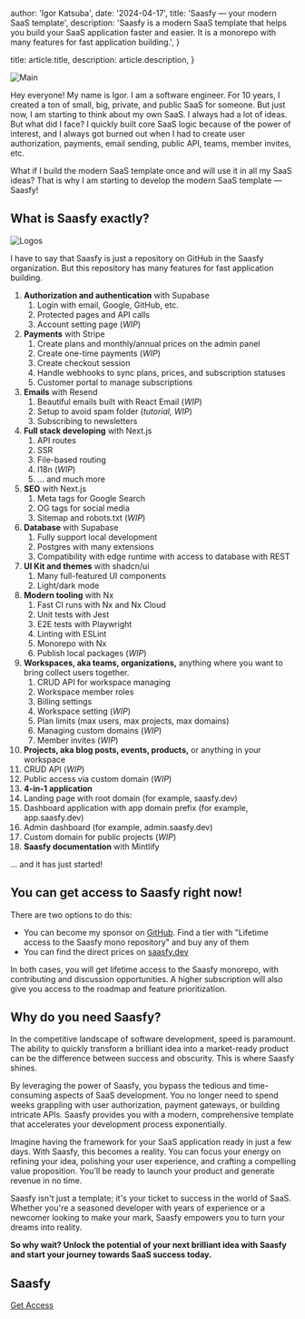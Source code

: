 
  author: 'Igor Katsuba',
  date: '2024-04-17',
  title: 'Saasfy — your modern SaaS template',
  description:
    'Saasfy is a modern SaaS template that helps you build your SaaS application faster and easier. It is a monorepo with many features for fast application building.',
}

  title: article.title,
  description: article.description,
}


<Image src={mainImage} alt="Main" />

Hey everyone! My name is Igor. I am a software engineer. For 10 years, I created a ton of small, big, private, and public SaaS for someone. But just now, I am starting to think about my own SaaS. I always had a lot of ideas. But what did I face? I quickly built core SaaS logic because of the power of interest, and I always got burned out when I had to create user authorization, payments, email sending, public API, teams, member invites, etc.

What if I build the modern SaaS template once and will use it in all my SaaS ideas? That is why I am starting to develop the modern SaaS template — Saasfy!

## What is Saasfy exactly?

<Image src={logosImage} alt="Logos" />

I have to say that Saasfy is just a repository on GitHub in the Saasfy organization. But this repository has many features for fast application building.

1.  **Authorization and authentication** with Supabase
    1.  Login with email, Google, GitHub, etc.
    2.  Protected pages and API calls
    3.  Account setting page (_WIP_)
2.  **Payments** with Stripe
    1.  Create plans and monthly/annual prices on the admin panel
    2.  Create one-time payments (_WIP_)
    3.  Create checkout session
    4.  Handle webhooks to sync plans, prices, and subscription statuses
    5.  Customer portal to manage subscriptions
3.  **Emails** with Resend
    1.  Beautiful emails built with React Email (_WIP_)
    2.  Setup to avoid spam folder (_tutorial, WIP_)
    3.  Subscribing to newsletters
4.  **Full stack developing** with Next.js
    1.  API routes
    2.  SSR
    3.  File-based routing
    4.  I18n (_WIP_)
    5.  ... and much more
5.  **SEO** with Next.js
    1.  Meta tags for Google Search
    2.  OG tags for social media
    3.  Sitemap and robots.txt (_WIP_)
6.  **Database** with Supabase
    1.  Fully support local development
    2.  Postgres with many extensions
    3.  Compatibility with edge runtime with access to database with REST
7.  **UI Kit and themes** with shadcn/ui
    1.  Many full-featured UI components
    2.  Light/dark mode
8.  **Modern tooling** with Nx
    1.  Fast CI runs with Nx and Nx Cloud
    2.  Unit tests with Jest
    3.  E2E tests with Playwright
    4.  Linting with ESLint
    5.  Monorepo with Nx
    6.  Publish local packages (_WIP_)
9.  **Workspaces, aka teams, organizations,** anything where you want to bring collect users together.
    1.  CRUD API for workspace managing
    2.  Workspace member roles
    3.  Billing settings
    4.  Workspace setting (_WIP_)
    5.  Plan limits (max users, max projects, max domains)
    6.  Managing custom domains (_WIP_)
    7.  Member invites (_WIP_)
10. **Projects, aka blog posts, events, products,** or anything in your workspace
11. CRUD API (_WIP_)
12. Public access via custom domain (_WIP_)
13. **4-in-1 application**
14. Landing page with root domain (for example, saasfy.dev)
15. Dashboard application with app domain prefix (for example, app.saasfy.dev)
16. Admin dashboard (for example, admin.saasfy.dev)
17. Custom domain for public projects (_WIP_)
18. **Saasfy documentation** with Mintlify

... and it has just started!

## You can get access to Saasfy right now!

There are two options to do this:

- You can become my sponsor on [GitHub](https://github.com/sponsors/IKatsuba). Find a tier with "Lifetime access to the Saasfy mono repository" and buy any of them
- You can find the direct prices on [saasfy.dev](https://saasfy.dev/#pricing)

In both cases, you will get lifetime access to the Saasfy monorepo, with contributing and discussion opportunities. A higher subscription will also give you access to the roadmap and feature prioritization.

## Why do you need Saasfy?

In the competitive landscape of software development, speed is paramount. The ability to quickly transform a brilliant idea into a market-ready product can be the difference between success and obscurity. This is where Saasfy shines.

By leveraging the power of Saasfy, you bypass the tedious and time-consuming aspects of SaaS development. You no longer need to spend weeks grappling with user authorization, payment gateways, or building intricate APIs. Saasfy provides you with a modern, comprehensive template that accelerates your development process exponentially.

Imagine having the framework for your SaaS application ready in just a few days. With Saasfy, this becomes a reality. You can focus your energy on refining your idea, polishing your user experience, and crafting a compelling value proposition. You'll be ready to launch your product and generate revenue in no time.

Saasfy isn't just a template; it's your ticket to success in the world of SaaS. Whether you're a seasoned developer with years of experience or a newcomer looking to make your mark, Saasfy empowers you to turn your dreams into reality.

**So why wait? Unlock the potential of your next brilliant idea with Saasfy and start your journey towards SaaS success today.**

## Saasfy

[Get Access](https://saasfy.dev/#pricing)
